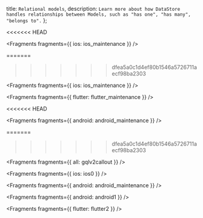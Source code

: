   title: `Relational models`,
  description: `Learn more about how DataStore handles relationships between Models, such as "has one", "has many", "belongs to".`
};

<<<<<<< HEAD

<Fragments fragments={{ ios: ios_maintenance }} />

=======
>>>>>>> dfea5a0c1d4ef80b1546a5726711aecf98ba2303

<Fragments fragments={{ ios: ios_maintenance }} />


<Fragments fragments={{ flutter: flutter_maintenance }} />

<<<<<<< HEAD

<Fragments fragments={{ android: android_maintenance }} />

=======
>>>>>>> dfea5a0c1d4ef80b1546a5726711aecf98ba2303

<Fragments fragments={{ all: gqlv2callout }} />


<Fragments fragments={{ ios: ios0 }} />


<Fragments fragments={{ android: android_maintenance }} />


<Fragments fragments={{ android: android1 }} />


<Fragments fragments={{ flutter: flutter2 }} />
